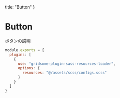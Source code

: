 
  title: "Button"
}

<AppHead meta={meta} />

# Button

ボタンの説明

```js
module.exports = {
  plugins: [
    {
      use: "gridsome-plugin-sass-resources-loader",
      options: {
        resources: "@/assets/scss/configs.scss"
      }
    }
  ]
}
```
